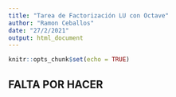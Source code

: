 ```yaml
---
title: "Tarea de Factorización LU con Octave"
author: "Ramon Ceballos"
date: "27/2/2021"
output: html_document
---
```


```r
knitr::opts_chunk$set(echo = TRUE)
```


## FALTA POR HACER






